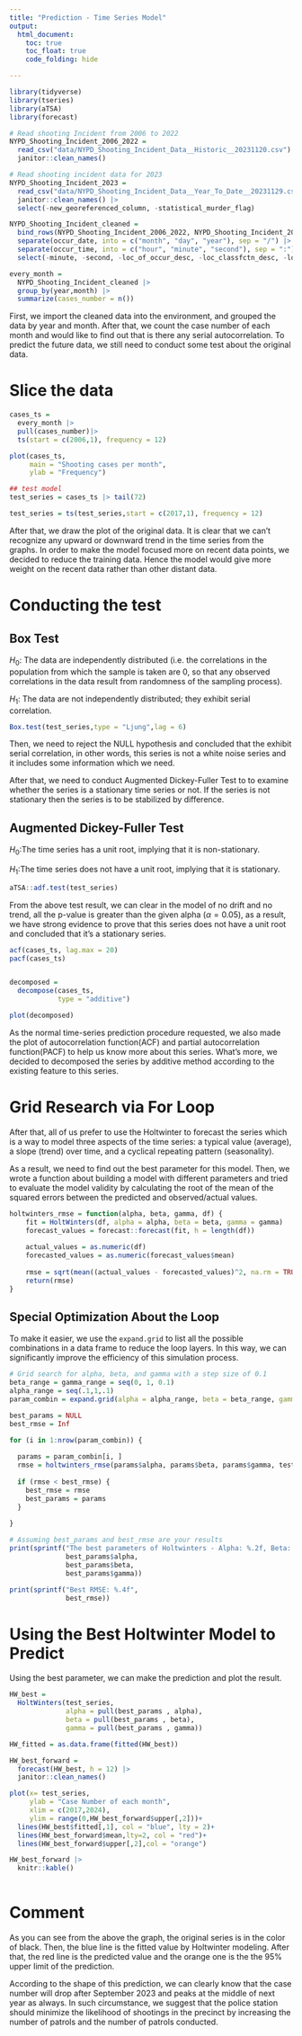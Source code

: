 ```yaml
---
title: "Prediction - Time Series Model"
output: 
  html_document:
    toc: true
    toc_float: true
    code_folding: hide

---
```


```r
library(tidyverse)
library(tseries)
library(aTSA)
library(forecast)

# Read shooting Incident from 2006 to 2022
NYPD_Shooting_Incident_2006_2022 = 
  read_csv("data/NYPD_Shooting_Incident_Data__Historic__20231120.csv") |>
  janitor::clean_names() 

# Read shooting incident data for 2023
NYPD_Shooting_Incident_2023 = 
  read_csv("data/NYPD_Shooting_Incident_Data__Year_To_Date__20231129.csv") |>
  janitor::clean_names() |>
  select(-new_georeferenced_column, -statistical_murder_flag)

NYPD_Shooting_Incident_cleaned = 
  bind_rows(NYPD_Shooting_Incident_2006_2022, NYPD_Shooting_Incident_2023) |>
  separate(occur_date, into = c("month", "day", "year"), sep = "/") |>
  separate(occur_time, into = c("hour", "minute", "second"), sep = ":") |>
  select(-minute, -second, -loc_of_occur_desc, -loc_classfctn_desc, -location_desc)

every_month = 
  NYPD_Shooting_Incident_cleaned |> 
  group_by(year,month) |> 
  summarize(cases_number = n())

```

First, we import the cleaned data into the environment, and grouped the data by year and month. After that, we count the case number of each month and would like to find out that is there any serial autocorrelation. To predict the future data, we still need to conduct some test about the original data.

# Slice the data

```r
cases_ts =
  every_month |> 
  pull(cases_number)|> 
  ts(start = c(2006,1), frequency = 12)

plot(cases_ts,
     main = "Shooting cases per month",
     ylab = "Frequency")

## test model
test_series = cases_ts |> tail(72)

test_series = ts(test_series,start = c(2017,1), frequency = 12)

```

After that, we draw the plot of the original data. It is clear that we can't recognize any upward or downward trend in the time series from the graphs. In order to make the model focused more on recent data points, we decided to reduce the training data. Hence the model would give more weight on the recent data rather than other distant data.

# Conducting the test

## Box Test
$H_{0}$: The data are independently distributed (i.e. the correlations in the population from which the sample is taken are 0, so that any observed correlations in the data result from randomness of the sampling process).

$H_{1}$: The data are not independently distributed; they exhibit serial correlation.

```r
Box.test(test_series,type = "Ljung",lag = 6)
```

Then, we need to reject the NULL hypothesis and concluded that the exhibit serial correlation, in other words, this series is not a white noise series and it includes some information which we need. 

After that, we need to conduct Augmented Dickey-Fuller Test to to examine whether the series is a stationary time series or not. If the series is not stationary then the series is to be stabilized by difference.

## Augmented Dickey-Fuller Test

$H_0$:The time series has a unit root, implying that it is non-stationary.

$H_1$:The time series does not have a unit root, implying that it is stationary.

```r
aTSA::adf.test(test_series)
```

From the above test result, we can clear in the model of no drift and no trend, all the p-value is greater than the given alpha ($\alpha=0.05$), as a result, we have strong evidence to prove that this series does not have a unit root and concluded that it's a stationary series.


```r

acf(cases_ts, lag.max = 20)
pacf(cases_ts)


decomposed = 
  decompose(cases_ts,
            type = "additive") 

plot(decomposed)


```

As the normal time-series prediction procedure requested, we also made the plot of autocorrelation function(ACF) and partial autocorrelation function(PACF) to help us know more about this series. What's more, we decided to decomposed the series by additive method according to the existing feature to this series.

# Grid Research via For Loop

After that, all of us prefer to use the Holtwinter to forecast the series which is a way to model three aspects of the time series: a typical value (average), a slope (trend) over time, and a cyclical repeating pattern (seasonality).

As a result, we need to find out the best parameter for this model. Then, we wrote a function about building a model with different parameters and tried to evaluate the model validity by calculating the root of the mean of the squared errors between the predicted and observed/actual values. 

```r

holtwinters_rmse = function(alpha, beta, gamma, df) {
    fit = HoltWinters(df, alpha = alpha, beta = beta, gamma = gamma)
    forecast_values = forecast::forecast(fit, h = length(df))
    
    actual_values = as.numeric(df)  
    forecasted_values = as.numeric(forecast_values$mean)
    
    rmse = sqrt(mean((actual_values - forecasted_values)^2, na.rm = TRUE))
    return(rmse)
}

```

## Special Optimization About the Loop

To make it easier, we use the `expand.grid` to list all the possible combinations in a data frame to reduce the loop layers. In this way, we can significantly improve the efficiency of this simulation process.

```r
# Grid search for alpha, beta, and gamma with a step size of 0.1
beta_range = gamma_range = seq(0, 1, 0.1)
alpha_range = seq(.1,1,.1)
param_combin = expand.grid(alpha = alpha_range, beta = beta_range, gamma = gamma_range)

best_params = NULL
best_rmse = Inf

for (i in 1:nrow(param_combin)) {
  
  params = param_combin[i, ]
  rmse = holtwinters_rmse(params$alpha, params$beta, params$gamma, test_series)
  
  if (rmse < best_rmse) {
    best_rmse = rmse
    best_params = params
  }
  
}

# Assuming best_params and best_rmse are your results
print(sprintf("The best parameters of Holtwinters - Alpha: %.2f, Beta: %.2f, Gamma: %.2f",
              best_params$alpha, 
              best_params$beta, 
              best_params$gamma))

print(sprintf("Best RMSE: %.4f",
              best_rmse))

```

# Using the Best Holtwinter Model to Predict

Using the best parameter, we can make the prediction and plot the result.

```r

HW_best =  
  HoltWinters(test_series,
              alpha = pull(best_params , alpha),
              beta = pull(best_params , beta),
              gamma = pull(best_params , gamma))

HW_fitted = as.data.frame(fitted(HW_best))

HW_best_forward = 
  forecast(HW_best, h = 12) |> 
  janitor::clean_names()

plot(x= test_series,
     ylab = "Case Number of each month",
     xlim = c(2017,2024),
     ylim = range(0,HW_best_forward$upper[,2]))+
  lines(HW_best$fitted[,1], col = "blue", lty = 2)+
  lines(HW_best_forward$mean,lty=2, col = "red")+
  lines(HW_best_forward$upper[,2],col = "orange")

HW_best_forward |> 
  knitr::kable()
  
```

# Comment

As you can see from the above the graph, the original series is in the color of black. Then, the blue line is the fitted value by Holtwinter modeling. After that, the red line is the predicted value and the orange one is the the 95% upper limit of the prediction.

According to the shape of this prediction, we can clearly know that the case number will drop after September 2023 and peaks at the middle of next year as always. In such circumstance, we suggest that the police station should minimize the likelihood of shootings in the precinct by increasing the number of patrols and the number of patrols conducted.




